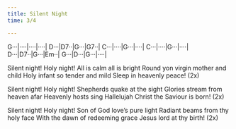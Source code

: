 ```yaml
---
title: Silent Night
time: 3/4

---
```



:::{.song-grid}
G···|····|····|····|
D···|D7··|G···|G7··|
C···|····|G···|····|
C···|····|G···|····|
D···|D7··|G···|Em··|
G···|D···|G···|····|
:::

Silent night! Holy night! 
All is calm all is bright 
Round yon virgin mother and child 
Holy infant so tender and mild 
Sleep in heavenly peace! (2x)

Silent night! Holy night! 
Shepherds quake at the sight
Glories stream from heaven afar 
Heavenly hosts sing Hallelujah
Christ the Saviour is born! (2x)

Silent night! Holy night! 
Son of God love's pure light 
Radiant beams from thy holy face 
With the dawn of redeeming grace
Jesus lord at thy birth! (2x)


